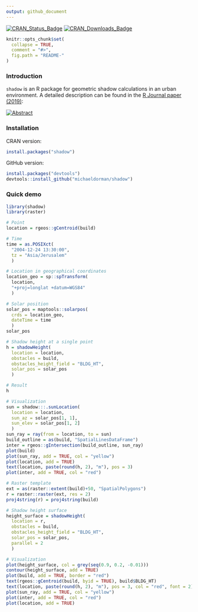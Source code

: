```yaml
---
output: github_document
---
```


<!-- README.md is generated from README.Rmd. Please edit that file -->

[![CRAN_Status_Badge](http://www.r-pkg.org/badges/version-ago/shadow)](https://cran.r-project.org/package=shadow)
[![CRAN_Downloads_Badge](http://cranlogs.r-pkg.org/badges/last-month/shadow)](https://cran.r-project.org/package=shadow)


```r
knitr::opts_chunk$set(
  collapse = TRUE,
  comment = "#>",
  fig.path = "README-"
)
```

### Introduction

`shadow` is an R package for geometric shadow calculations in an urban environment. A detailed description can be found in the [R Journal paper (2019)](https://journal.r-project.org/archive/2019/RJ-2019-024/RJ-2019-024.pdf):

[![Abstract](README-abstract.svg)](https://journal.r-project.org/archive/2019/RJ-2019-024/RJ-2019-024.pdf)

### Installation

CRAN version:

```r
install.packages("shadow")
```

GitHub version:

```r
install.packages("devtools")
devtools::install_github("michaeldorman/shadow")
```

### Quick demo

```r
library(shadow)
library(raster)

# Point
location = rgeos::gCentroid(build)

# Time
time = as.POSIXct(
  "2004-12-24 13:30:00",
  tz = "Asia/Jerusalem"
  )

# Location in geographical coordinates
location_geo = sp::spTransform(
  location,
  "+proj=longlat +datum=WGS84"
  )

# Solar position
solar_pos = maptools::solarpos(
  crds = location_geo,
  dateTime = time
  )
solar_pos

# Shadow height at a single point
h = shadowHeight(
  location = location,
  obstacles = build,
  obstacles_height_field = "BLDG_HT",
  solar_pos = solar_pos
  )

# Result
h

# Visualization
sun = shadow:::.sunLocation(
  location = location,
  sun_az = solar_pos[1, 1],
  sun_elev = solar_pos[1, 2]
  )
sun_ray = ray(from = location, to = sun)
build_outline = as(build, "SpatialLinesDataFrame")
inter = rgeos::gIntersection(build_outline, sun_ray)
plot(build)
plot(sun_ray, add = TRUE, col = "yellow")
plot(location, add = TRUE)
text(location, paste(round(h, 2), "m"), pos = 3)
plot(inter, add = TRUE, col = "red")

# Raster template
ext = as(raster::extent(build)+50, "SpatialPolygons")
r = raster::raster(ext, res = 2)
proj4string(r) = proj4string(build)

# Shadow height surface
height_surface = shadowHeight(
  location = r,
  obstacles = build,
  obstacles_height_field = "BLDG_HT",
  solar_pos = solar_pos,
  parallel = 2
  )

# Visualization
plot(height_surface, col = grey(seq(0.9, 0.2, -0.01)))
contour(height_surface, add = TRUE)
plot(build, add = TRUE, border = "red")
text(rgeos::gCentroid(build, byid = TRUE), build$BLDG_HT)
text(location, paste(round(h, 2), "m"), pos = 3, col = "red", font = 2)
plot(sun_ray, add = TRUE, col = "yellow")
plot(inter, add = TRUE, col = "red")
plot(location, add = TRUE)
```








